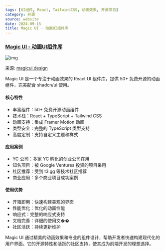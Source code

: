 ```yaml
---
tags: [UI组件, React, TailwindCSS, 动画效果, 开源项目]
category: 开源
source: website
date: 2024-09-15
title: Magic UI - 动画UI组件库
---
```


### [Magic UI - 动画UI组件库](https://magicui.design/)

![img](https://img.mengpeng.tech/i/2024/12/05/675136e198511.webp)

来源: [magicui.design](https://magicui.design/)

Magic UI 是一个专注于动画效果的 React UI 组件库，提供 50+ 免费开源的动画组件，完美配合 shadcn/ui 使用。

#### 核心特性
- 丰富组件：50+ 免费开源动画组件
- 技术栈：React + TypeScript + Tailwind CSS
- 动画支持：集成 Framer Motion 动画
- 类型安全：完整的 TypeScript 类型支持
- 高度定制：支持自定义主题和样式

#### 应用案例
- YC 公司：多家 YC 孵化的创业公司在用
- 知名项目：被 Google Ventures 投资的项目采用
- 社区推荐：受到 t3.gg 等技术社区推荐
- 商业应用：多个商业项目成功案例

#### 使用优势
- 开箱即用：快速构建美观的界面
- 性能优化：优化的动画性能
- 响应式：完整的响应式支持
- 文档完善：详细的使用文��
- 社区活跃：持续更新维护

Magic UI 通过精美的动画效果和专业的组件设计，帮助开发者快速构建现代化的用户界面。它的开源特性和活跃的社区支持，使其成为前端开发的理想选择。 